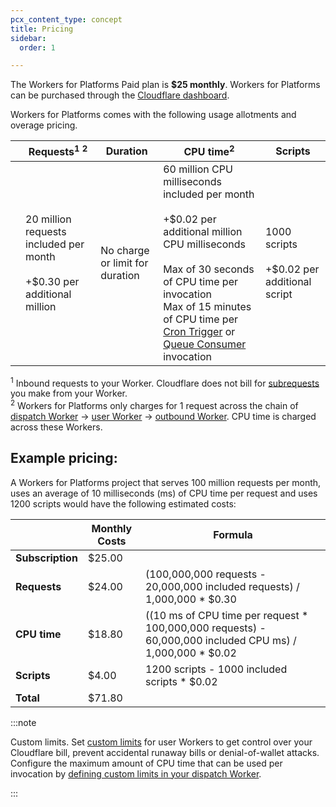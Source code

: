 ```yaml
---
pcx_content_type: concept
title: Pricing
sidebar:
  order: 1

---
```


The Workers for Platforms Paid plan is **$25 monthly**. Workers for Platforms can be purchased through the [Cloudflare dashboard](https://dash.cloudflare.com/?to=/:account/workers-for-platforms).

Workers for Platforms comes with the following usage allotments and overage pricing.



|   | Requests<sup>1</sup> <sup>2</sup>                                                 | Duration                        | CPU time<sup>2</sup>                                                                                                                                                                                                                                                                                                                             | Scripts                                                |
| - | --------------------------------------------------------------------------------- | ------------------------------- | ------------------------------------------------------------------------------------------------------------------------------------------------------------------------------------------------------------------------------------------------------------------------------------------------------------------------------------------------ | ------------------------------------------------------ |
|   | 20 million requests included per month <br /><br /> +$0.30 per additional million | No charge or limit for duration | 60 million CPU milliseconds included per month<br /><br /> +$0.02 per additional million CPU milliseconds<br /><br/> Max of 30 seconds of CPU time per invocation <br /> Max of 15 minutes of CPU time per [Cron Trigger](/workers/configuration/cron-triggers/) or [Queue Consumer](/queues/configuration/javascript-apis/#consumer) invocation | 1000 scripts <br /> <br />+$0.02 per additional script |

 <sup>1</sup>  Inbound requests to your Worker. Cloudflare does not bill for [subrequests](/workers/platform/limits/#subrequests) you make from your Worker. <br /> <sup>2</sup>  Workers for Platforms only charges for 1 request across the chain of [dispatch Worker](/cloudflare-for-platforms/workers-for-platforms/reference/how-workers-for-platforms-works/#dynamic-dispatch-worker) -> [user Worker](/cloudflare-for-platforms/workers-for-platforms/reference/how-workers-for-platforms-works/#user-workers) -> [outbound Worker](/cloudflare-for-platforms/workers-for-platforms/configuration/outbound-workers/). CPU time is charged across these Workers.

## Example pricing:

A Workers for Platforms project that serves 100 million requests per month, uses an average of 10 milliseconds (ms) of CPU time per request and uses 1200 scripts would have the following estimated costs:

|                  | Monthly Costs | Formula                                                                                                     |
| ---------------- | ------------- | ----------------------------------------------------------------------------------------------------------- |
| **Subscription** | $25.00        |                                                                                                             |
| **Requests**     | $24.00        | (100,000,000 requests - 20,000,000 included requests) / 1,000,000 \* $0.30                                  |
| **CPU time**     | $18.80        | ((10 ms of CPU time per request \* 100,000,000 requests) - 60,000,000 included CPU ms) / 1,000,000 \* $0.02 |
| **Scripts**      | $4.00         | 1200 scripts - 1000 included scripts \* $0.02                                                               |
| **Total**        | $71.80        |                                                                                                             |

:::note

Custom limits. Set [custom limits](/cloudflare-for-platforms/workers-for-platforms/configuration/custom-limits/) for user Workers to get control over your Cloudflare bill, prevent accidental runaway bills or denial-of-wallet attacks. Configure the maximum amount of CPU time that can be used per invocation by [defining custom limits in your dispatch Worker](/cloudflare-for-platforms/workers-for-platforms/configuration/custom-limits/#set-custom-limits).


:::

